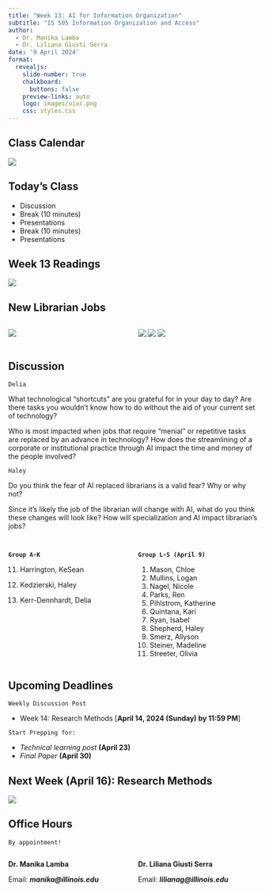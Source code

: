 ```yaml
---
title: "Week 13: AI for Information Organization"
subtitle: "IS 505 Information Organization and Access"
author: 
  - Dr. Manika Lamba
  - Dr. Liliana Giusti Serra
date: '9 April 2024'
format:
  revealjs: 
    slide-number: true
    chalkboard: 
      buttons: false
    preview-links: auto
    logo: images/uiuc.png
    css: styles.css
---
```


## Class Calendar

![](images/calendar.png){fig-align="center"}

## Today's Class

-   Discussion
-   Break (10 minutes)
-   Presentations
-   Break (10 minutes)
-   Presentations

## Week 13 Readings {.smaller}

![](images/readings.png){fig-align="center"}

## New Librarian Jobs

::: columns
::: {.column width="50%"}
![](images/1.png){fig-align="center"}
:::


::: {.column width="50%"}
![](images/2a.png){fig-align="center"}
![](images/2.png){fig-align="center"}
![](images/3.png){fig-align="center"}
:::
:::


## Discussion {.smaller}

`Delia`

What technological "shortcuts" are you grateful for in your day to day? Are there tasks you wouldn't know how to do without the aid of your current set of technology? 

Who is most impacted when jobs that require "menial" or repetitive tasks are replaced by an advance in technology? How does the streamlining of a corporate or institutional practice through AI impact the time and money of the people involved? 

`Haley`

Do you think the fear of AI replaced librarians is a valid fear? Why or why not?

Since it's likely the job of the librarian will change with AI, what do you think these changes will look like? How will specialization and AI impact librarian's jobs? 


##  {.smaller}

::: columns
::: {.column width="50%"}
**`Group A-K`**

11. Harrington, KeSean

12. Kedzierski, Haley

13. Kerr-Dennhardt, Delia
:::

::: {.column width="50%"}
**`Group L-S (April 9)`**

1.  Mason, Chloe
2.  Mullins, Logan
3.  Nagel, Nicole
4.  Parks, Ren
5.  Pihlstrom, Katherine
6.  Quintana, Kari
7.  Ryan, Isabel
8.  Shepherd, Haley
9.  Smerz, Allyson
10. Steiner, Madeline
11. Streeter, Olivia
:::
:::

## Upcoming Deadlines {.smaller}

`Weekly Discussion Post`

-   Week 14: Research Methods \[**April 14, 2024 (Sunday) by 11:59 PM**\]

`Start Prepping for:`

-   *Technical learning post* **(April 23)**
-   *Final Paper* **(April 30)**

## Next Week (April 16): Research Methods {.smaller}

![](images/week-14.png){fig-align="center"}

## Office Hours

`By appointment!`

::: columns
::: {.column width="50%"}
**Dr. Manika Lamba**

Email: ***manika\@illinois.edu***
:::

::: {.column width="50%"}
**Dr. Liliana Giusti Serra**

Email: ***lilianag\@illinois.edu***
:::
:::
